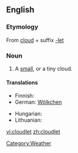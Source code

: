 ==English==

===Etymology===
From [[cloud]] + suffix [[-let]]

===Noun===
{{en-noun}}

# A [[small]], or a tiny cloud.

====Translations====
{{trans-top|a small cloud}}
* Finnish: {{t-|fi|pilvenhattara}}
* German: [[Wölkchen]] {{n}}
{{trans-mid}}
* Hungarian: {{t|hu|felhőcske}}
* Lithuanian: {{t|lt|debesėlis|xs=Lithuanian}}
{{trans-bottom}}

[[Category:Weather]]

[[vi:cloudlet]]
[[zh:cloudlet]]